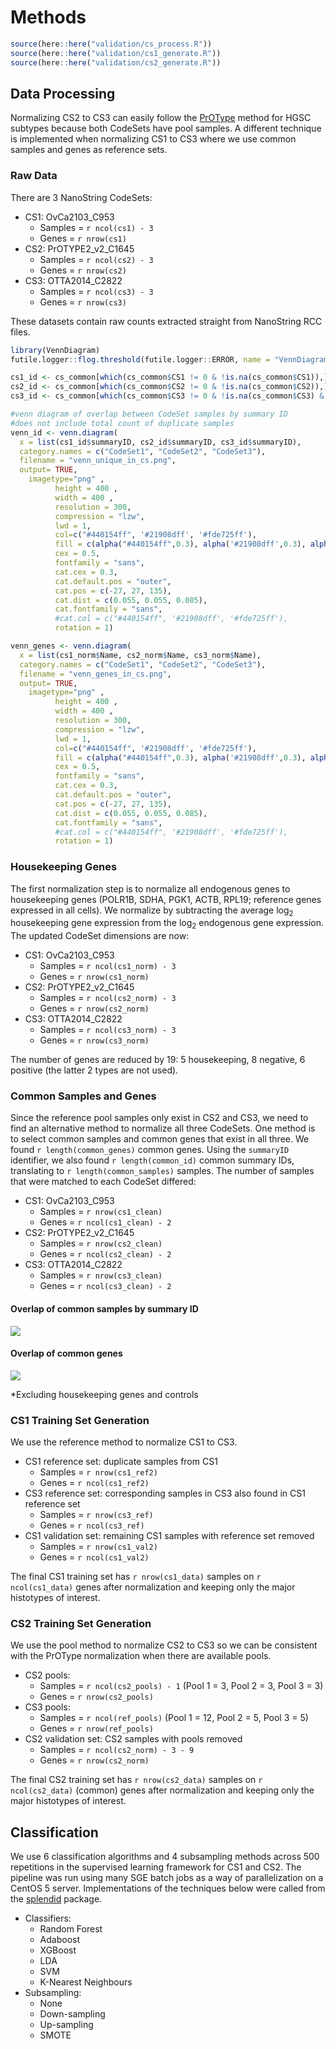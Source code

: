 # Methods

```r
source(here::here("validation/cs_process.R"))
source(here::here("validation/cs1_generate.R"))
source(here::here("validation/cs2_generate.R"))
```

## Data Processing

Normalizing CS2 to CS3 can easily follow the [PrOType](https://dchiu911.shinyapps.io/PrOType/) method for HGSC subtypes because both CodeSets have pool samples. A different technique is implemented when normalizing CS1 to CS3 where we use common samples and genes as reference sets.

### Raw Data

There are 3 NanoString CodeSets:

* CS1: OvCa2103_C953
  * Samples = `r ncol(cs1) - 3`
  * Genes = `r nrow(cs1)`
* CS2: PrOTYPE2_v2_C1645
  * Samples = `r ncol(cs2) - 3`
  * Genes = `r nrow(cs2)`
* CS3: OTTA2014_C2822
  * Samples = `r ncol(cs3) - 3`
  * Genes = `r nrow(cs3)`
  
These datasets contain raw counts extracted straight from NanoString RCC files.

```r
library(VennDiagram)
futile.logger::flog.threshold(futile.logger::ERROR, name = "VennDiagramLogger")

cs1_id <- cs_common[which(cs_common$CS1 != 0 & !is.na(cs_common$CS1)),]
cs2_id <- cs_common[which(cs_common$CS2 != 0 & !is.na(cs_common$CS2)),]
cs3_id <- cs_common[which(cs_common$CS3 != 0 & !is.na(cs_common$CS3) & !is.na(cs_common$summaryID)),]

#venn diagram of overlap between CodeSet samples by summary ID
#does not include total count of duplicate samples
venn_id <- venn.diagram(
  x = list(cs1_id$summaryID, cs2_id$summaryID, cs3_id$summaryID),
  category.names = c("CodeSet1", "CodeSet2", "CodeSet3"),
  filename = "venn_unique_in_cs.png",
  output= TRUE,
    imagetype="png" ,
          height = 400 , 
          width = 400 , 
          resolution = 300,
          compression = "lzw",
          lwd = 1,
          col=c("#440154ff", '#21908dff', '#fde725ff'),
          fill = c(alpha("#440154ff",0.3), alpha('#21908dff',0.3), alpha('#fde725ff',0.3)),
          cex = 0.5,
          fontfamily = "sans",
          cat.cex = 0.3,
          cat.default.pos = "outer",
          cat.pos = c(-27, 27, 135),
          cat.dist = c(0.055, 0.055, 0.085),
          cat.fontfamily = "sans",
          #cat.col = c("#440154ff", '#21908dff', '#fde725ff'),
          rotation = 1) 

venn_genes <- venn.diagram(
  x = list(cs1_norm$Name, cs2_norm$Name, cs3_norm$Name),
  category.names = c("CodeSet1", "CodeSet2", "CodeSet3"),
  filename = "venn_genes_in_cs.png",
  output= TRUE,
    imagetype="png" ,
          height = 400 , 
          width = 400 , 
          resolution = 300,
          compression = "lzw",
          lwd = 1,
          col=c("#440154ff", '#21908dff', '#fde725ff'),
          fill = c(alpha("#440154ff",0.3), alpha('#21908dff',0.3), alpha('#fde725ff',0.3)),
          cex = 0.5,
          fontfamily = "sans",
          cat.cex = 0.3,
          cat.default.pos = "outer",
          cat.pos = c(-27, 27, 135),
          cat.dist = c(0.055, 0.055, 0.085),
          cat.fontfamily = "sans",
          #cat.col = c("#440154ff", '#21908dff', '#fde725ff'),
          rotation = 1) 
```

### Housekeeping Genes

The first normalization step is to normalize all endogenous genes to housekeeping genes (POLR1B, SDHA, PGK1, ACTB, RPL19; reference genes expressed in all cells). We normalize by subtracting the average log~2~ housekeeping gene expression from the log~2~ endogenous gene expression. The updated CodeSet dimensions are now:

* CS1: OvCa2103_C953
  * Samples = `r ncol(cs1_norm) - 3`
  * Genes = `r nrow(cs1_norm)`
* CS2: PrOTYPE2_v2_C1645
  * Samples = `r ncol(cs2_norm) - 3`
  * Genes = `r nrow(cs2_norm)`
* CS3: OTTA2014_C2822
  * Samples = `r ncol(cs3_norm) - 3`
  * Genes = `r nrow(cs3_norm)`

The number of genes are reduced by 19: 5 housekeeping, 8 negative, 6 positive (the latter 2 types are not used).

### Common Samples and Genes

Since the reference pool samples only exist in CS2 and CS3, we need to find an alternative method to normalize all three CodeSets. One method is to select common samples and common genes that exist in all three. We found `r length(common_genes)` common genes. Using the `summaryID` identifier, we also found `r length(common_id)` common summary IDs, translating to `r length(common_samples)` samples. The number of samples that were matched to each CodeSet differed:

* CS1: OvCa2103_C953
  * Samples = `r nrow(cs1_clean)`
  * Genes = `r ncol(cs1_clean) - 2`
* CS2: PrOTYPE2_v2_C1645
  * Samples = `r nrow(cs2_clean)`
  * Genes = `r ncol(cs2_clean) - 2`
* CS3: OTTA2014_C2822
  * Samples = `r nrow(cs3_clean)`
  * Genes = `r ncol(cs3_clean) - 2`

#### Overlap of common samples by summary ID
![](venn_unique_in_cs.png)

#### Overlap of common genes
![](venn_genes_in_cs.png)

*Excluding housekeeping genes and controls
  
### CS1 Training Set Generation

We use the reference method to normalize CS1 to CS3.

* CS1 reference set: duplicate samples from CS1
  * Samples = `r nrow(cs1_ref2)`
  * Genes = `r ncol(cs1_ref2)`
* CS3 reference set: corresponding samples in CS3 also found in CS1 reference set
  * Samples = `r nrow(cs3_ref)`
  * Genes = `r ncol(cs3_ref)`
* CS1 validation set: remaining CS1 samples with reference set removed
  * Samples = `r nrow(cs1_val2)`
  * Genes = `r ncol(cs1_val2)`

The final CS1 training set has `r nrow(cs1_data)` samples on `r ncol(cs1_data)` genes after normalization and keeping only the major histotypes of interest.

### CS2 Training Set Generation

We use the pool method to normalize CS2 to CS3 so we can be consistent with the PrOType normalization when there are available pools.

* CS2 pools:
  * Samples = `r ncol(cs2_pools) - 1` (Pool 1 = 3, Pool 2 = 3, Pool 3 = 3)
  * Genes = `r nrow(cs2_pools)`
* CS3 pools:
  * Samples = `r ncol(ref_pools)` (Pool 1 = 12, Pool 2 = 5, Pool 3 = 5)
  * Genes = `r nrow(ref_pools)`
* CS2 validation set: CS2 samples with pools removed
  * Samples = `r ncol(cs2_norm) - 3 - 9`
  * Genes = `r nrow(cs2_norm)`

The final CS2 training set has `r nrow(cs2_data)` samples on `r ncol(cs2_data)` (common) genes after normalization and keeping only the major histotypes of interest.

## Classification

We use 6 classification algorithms and 4 subsampling methods across 500 repetitions in the supervised learning framework for CS1 and CS2. The pipeline was run using many SGE batch jobs as a way of parallelization on a CentOS 5 server. Implementations of the techniques below were called from the [splendid](https://alinetalhouk.github.io/splendid/) package. 

- Classifiers:
  - Random Forest
  - Adaboost
  - XGBoost
  - LDA
  - SVM
  - K-Nearest Neighbours
- Subsampling:
  - None
  - Down-sampling
  - Up-sampling
  - SMOTE

